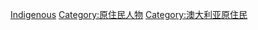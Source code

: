 [[Category:各族群澳大利亞人|Indigenous]]
[[Category:原住民人物|Category:原住民人物]]
[[Category:澳大利亚原住民|Category:澳大利亚原住民]]